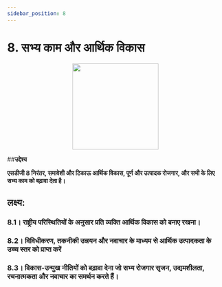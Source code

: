 ```yaml
---
sidebar_position: 8
---
```

# 8. सभ्य काम और आर्थिक विकास

<p align="center"><img src="https://www.un.org/sustainabledevelopment/wp-content/uploads/2019/08/E-Goal-08-1024x1024.png" width="200" height="200"/></p>

##**उद्देश्य**

**एसडीजी 8 निरंतर, समावेशी और टिकाऊ आर्थिक विकास, पूर्ण और उत्पादक रोजगार, और सभी के लिए सभ्य काम को बढ़ावा देता है।**

 ## लक्ष्य: 
    
 ### 8.1। राष्ट्रीय परिस्थितियों के अनुसार प्रति व्यक्ति आर्थिक विकास को बनाए रखना। 

 ### 8.2। विविधीकरण, तकनीकी उन्नयन और नवाचार के माध्यम से आर्थिक उत्पादकता के उच्च स्तर को प्राप्त करें 

 ### 8.3। विकास-उन्मुख नीतियों को बढ़ावा देना जो सभ्य रोजगार सृजन, उद्यमशीलता, रचनात्मकता और नवाचार का समर्थन करते हैं।